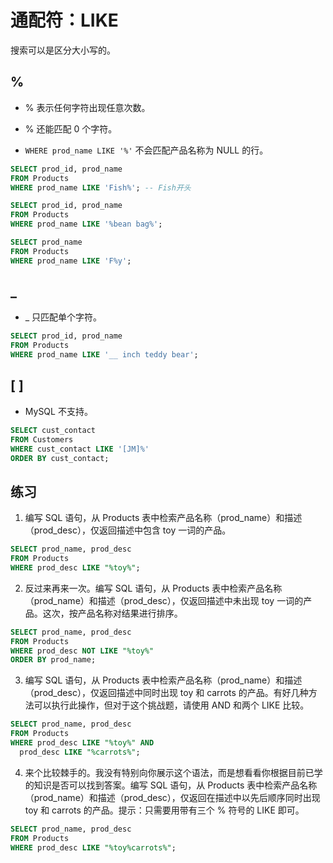 # 通配符：LIKE

搜索可以是区分大小写的。

## %

- % 表示任何字符出现任意次数。

- % 还能匹配 0 个字符。

- `WHERE prod_name LIKE '%'` 不会匹配产品名称为 NULL 的行。

```sql
SELECT prod_id, prod_name
FROM Products
WHERE prod_name LIKE 'Fish%'; -- Fish开头
```

```sql
SELECT prod_id, prod_name
FROM Products
WHERE prod_name LIKE '%bean bag%';
```

```sql
SELECT prod_name
FROM Products
WHERE prod_name LIKE 'F%y';
```

## _

- _ 只匹配单个字符。

```sql
SELECT prod_id, prod_name
FROM Products
WHERE prod_name LIKE '__ inch teddy bear';
```

## [ ]

- MySQL 不支持。

```sql
SELECT cust_contact
FROM Customers
WHERE cust_contact LIKE '[JM]%'
ORDER BY cust_contact;
```

## 练习
1. 编写 SQL 语句，从 Products 表中检索产品名称（prod_name）和描述（prod_desc），仅返回描述中包含 toy 一词的产品。

```sql
SELECT prod_name, prod_desc
FROM Products
WHERE prod_desc LIKE "%toy%";
```

2. 反过来再来一次。编写 SQL 语句，从 Products 表中检索产品名称（prod_name）和描述（prod_desc），仅返回描述中未出现 toy 一词的产品。这次，按产品名称对结果进行排序。

```sql
SELECT prod_name, prod_desc
FROM Products
WHERE prod_desc NOT LIKE "%toy%"
ORDER BY prod_name;
```

3. 编写 SQL 语句，从 Products 表中检索产品名称（prod_name）和描述（prod_desc），仅返回描述中同时出现 toy 和 carrots 的产品。有好几种方法可以执行此操作，但对于这个挑战题，请使用 AND 和两个 LIKE 比较。

```sql
SELECT prod_name, prod_desc
FROM Products
WHERE prod_desc LIKE "%toy%" AND
  prod_desc LIKE "%carrots%";
```

4. 来个比较棘手的。我没有特别向你展示这个语法，而是想看看你根据目前已学的知识是否可以找到答案。编写 SQL 语句，从 Products 表中检索产品名称（prod_name）和描述（prod_desc），仅返回在描述中以先后顺序同时出现 toy 和 carrots 的产品。提示：只需要用带有三个 % 符号的 LIKE 即可。

```sql
SELECT prod_name, prod_desc
FROM Products
WHERE prod_desc LIKE "%toy%carrots%";
```

